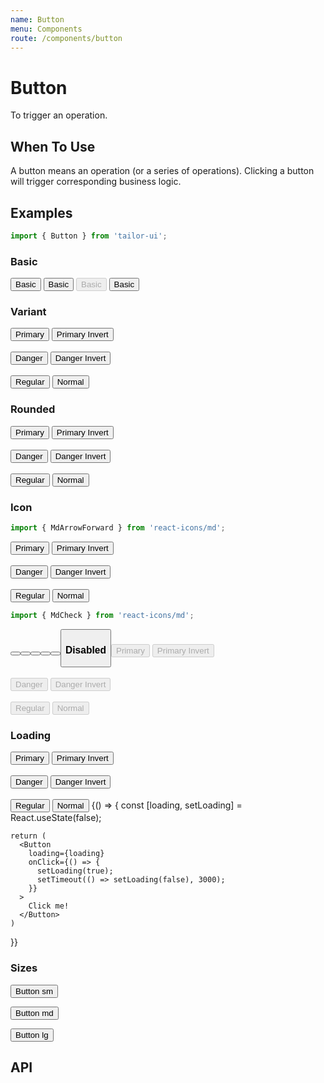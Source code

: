 ```yaml
---
name: Button
menu: Components
route: /components/button
---
```



# Button

To trigger an operation.

## When To Use

A button means an operation (or a series of operations). Clicking a button will trigger corresponding business logic.

## Examples

```js
import { Button } from 'tailor-ui';
```

### Basic

<Playground>
  <Button>Basic</Button>
  <Button rounded ml="2">
    Basic
  </Button>
  <Button disabled ml="2">
    Basic
  </Button>
  <Button loading ml="2">
    Basic
  </Button>
</Playground>

### Variant

<Playground>
  <Button variant="primary">Primary</Button>
  <Button variant="primary-invert" ml="2">
    Primary Invert
  </Button>
  <br />
  <br />
  <Button variant="danger">Danger</Button>
  <Button variant="danger-invert" ml="2">
    Danger Invert
  </Button>
  <br />
  <br />
  <Button variant="regular">Regular</Button>
  <Button variant="normal" ml="2">
    Normal
  </Button>
</Playground>

### Rounded

<Playground>
  <Button rounded variant="primary">
    Primary
  </Button>
  <Button rounded variant="primary-invert" ml="2">
    Primary Invert
  </Button>
  <br />
  <br />
  <Button rounded variant="danger">
    Danger
  </Button>
  <Button rounded variant="danger-invert" ml="2">
    Danger Invert
  </Button>
  <br />
  <br />
  <Button rounded variant="regular">
    Regular
  </Button>
  <Button rounded variant="normal" ml="2">
    Normal
  </Button>
</Playground>

### Icon

```js
import { MdArrowForward } from 'react-icons/md';
```

<Playground>
  <Button icon={MdArrowForward} variant="primary">
    Primary
  </Button>
  <Button icon={MdArrowForward} variant="primary-invert" ml="2">
    Primary Invert
  </Button>
  <br />
  <br />
  <Button icon={MdArrowForward} variant="danger">
    Danger
  </Button>
  <Button icon={MdArrowForward} variant="danger-invert" ml="2">
    Danger Invert
  </Button>
  <br />
  <br />
  <Button icon={MdArrowForward} variant="regular">
    Regular
  </Button>
  <Button icon={MdArrowForward} variant="normal" ml="2">
    Normal
  </Button>
</Playground>

```js
import { MdCheck } from 'react-icons/md';
```

<Playground>
  <Button icon={MdCheck} variant="primary" rounded />
  <Button icon={MdCheck} variant="primary-invert" rounded ml="2" />
  <Button icon={MdCheck} variant="danger" rounded ml="2" />
  <Button icon={MdCheck} variant="danger-invert" rounded ml="2" />
  <Button icon={MdCheck} variant="regular" rounded ml="2" />
  <Button icon={MdCheck} variant="normal" rounded ml="2" />
</Playground>

### Disabled

<Playground>
  <Button disabled variant="primary">
    Primary
  </Button>
  <Button disabled variant="primary-invert" ml="2">
    Primary Invert
  </Button>
  <br />
  <br />
  <Button disabled variant="danger">
    Danger
  </Button>
  <Button disabled variant="danger-invert" ml="2">
    Danger Invert
  </Button>
  <br />
  <br />
  <Button disabled variant="regular">
    Regular
  </Button>
  <Button disabled variant="normal" ml="2">
    Normal
  </Button>
</Playground>

### Loading

<Playground>
  <Button loading variant="primary">
    Primary
  </Button>
  <Button loading variant="primary-invert" ml="2">
    Primary Invert
  </Button>
  <br />
  <br />
  <Button loading variant="danger">
    Danger
  </Button>
  <Button loading variant="danger-invert" ml="2">
    Danger Invert
  </Button>
  <br />
  <br />
  <Button loading variant="regular">
    Regular
  </Button>
  <Button loading variant="normal" ml="2">
    Normal
  </Button>
</Playground>

<Playground>
  {() => {
    const [loading, setLoading] = React.useState(false);

    return (
      <Button
        loading={loading}
        onClick={() => {
          setLoading(true);
          setTimeout(() => setLoading(false), 3000);
        }}
      >
        Click me!
      </Button>
    )

}}

</Playground>

### Sizes

<Playground>
  <Button size="sm">
    Button sm
  </Button>

<Button ml={2}>Button md</Button>

  <Button ml={2} size="lg">
    Button lg
  </Button>
</Playground>

## API

<PropsTable of={Button} />
